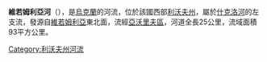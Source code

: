 <!-- 檔案不存在 [[Image:Віжомля_(річка).jpg|right]] -->

'''維若姆利亞河'''（{{lang-uk|Віжомля}}），是[[烏克蘭|烏克蘭]]的河流，位於該國西部[[利沃夫州|利沃夫州]]，屬於[[什克洛河|什克洛河]]的左支流，發源自[[維若姆利亞|維若姆利亞]]東北面，流經[[亞沃里夫區|亞沃里夫區]]，河道全長25公里，流域面積93平方公里。

{{DEFAULTSORT:Віжомля (річка)}}
[[Category:利沃夫州河流|Category:利沃夫州河流]]


{{Ukraine-river-stub}}